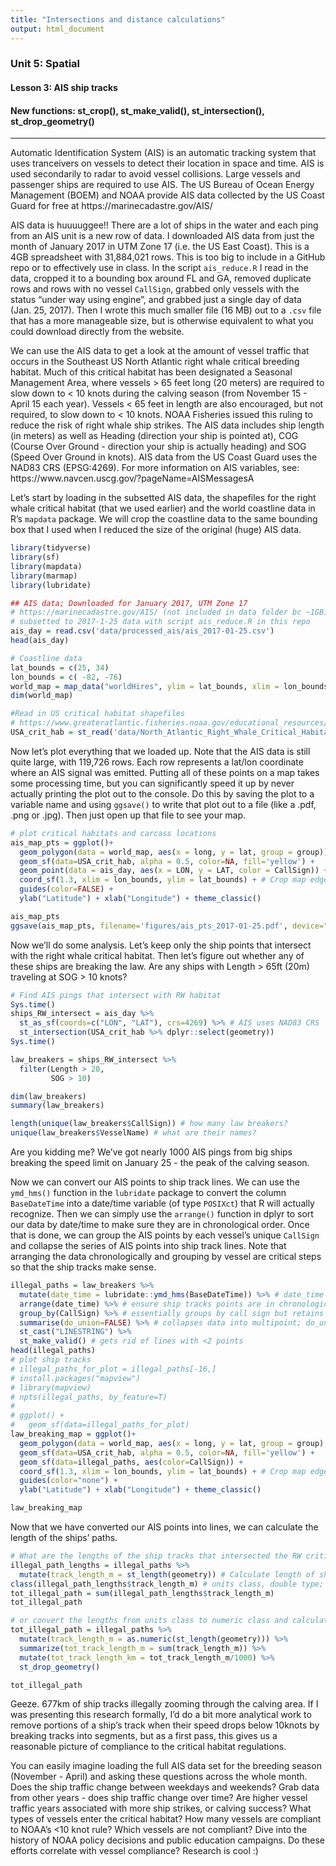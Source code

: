 ```yaml
---
title: "Intersections and distance calculations"
output: html_document
---
```


### Unit 5: Spatial
#### Lesson 3: AIS ship tracks
#### New functions: st_crop(), st_make_valid(), st_intersection(), st_drop_geometry()

***

Automatic Identification System (AIS) is an automatic tracking system that uses tranceivers on vessels to detect their location in space and time. AIS is used secondarily to radar to avoid vessel collisions. Large vessels and passenger ships are required to use AIS. The US Bureau of Ocean Energy Management (BOEM) and NOAA provide AIS data collected by the US Coast Guard for free at https://marinecadastre.gov/AIS/

AIS data is huuuuggee!! There are a lot of ships in the water and each ping from an AIS unit is a new row of data. I downloaded AIS data from just the month of January 2017 in UTM Zone 17 (i.e. the US East Coast). This is a 4GB spreadsheet with 31,884,021 rows. This is too big to include in a GitHub repo or to effectively use in class. In the script `ais_reduce.R` I read in the data, cropped it to a bounding box around FL and GA, removed duplicate rows and rows with no vessel `CallSign`, grabbed only vessels with the status "under way using engine", and grabbed just a single day of data (Jan. 25, 2017). Then I wrote this much smaller file (16 MB) out to a `.csv` file that has a more manageable size, but is otherwise equivalent to what you could download directly from the website. 

We can use the AIS data to get a look at the amount of vessel traffic that occurs in the Southeast US North Atlantic right whale critical breeding habitat. Much of this critical habitat has been designated a Seasonal Management Area, where vessels > 65 feet long (20 meters) are required to slow down to < 10 knots during the calving season (from November 15 - April 15 each year). Vessels < 65 feet in length are also encouraged, but not required, to slow down to < 10 knots. NOAA Fisheries issued this ruling to reduce the risk of right whale ship strikes. The AIS data includes ship length (in meters) as well as Heading (direction your ship is pointed at), COG (Course Over Ground - direction your ship is actually heading) and SOG (Speed Over Ground in knots). AIS data from the US Coast Guard uses the NAD83 CRS (EPSG:4269). For more information on AIS variables, see: https://www.navcen.uscg.gov/?pageName=AISMessagesA

Let's start by loading in the subsetted AIS data, the shapefiles for the right whale critical habitat (that we used earlier) and the world coastline data in R's `mapdata` package. We will crop the coastline data to the same bounding box that I used when I reduced the size of the original (huge) AIS data. 

```r
library(tidyverse)
library(sf)
library(mapdata)
library(marmap)
library(lubridate)
```

```r
## AIS data; Downloaded for January 2017, UTM Zone 17
# https://marinecadastre.gov/AIS/ (not included in data folder bc ~1GB)
# subsetted to 2017-1-25 data with script ais_reduce.R in this repo
ais_day = read.csv('data/processed_ais/ais_2017-01-25.csv')
head(ais_day)

# Coastline data
lat_bounds = c(25, 34)
lon_bounds = c( -82, -76)
world_map = map_data("worldHires", ylim = lat_bounds, xlim = lon_bounds)
dim(world_map)

#Read in US critical habitat shapefiles 
# https://www.greateratlantic.fisheries.noaa.gov/educational_resources/gis/data/index.html
USA_crit_hab = st_read('data/North_Atlantic_Right_Whale_Critical_Habitat/','North_Atlantic_Right_Whale_Critical_Habitat') # reads in set of shapefiles
```

Now let's plot everything that we loaded up. Note that the AIS data is still quite large, with 119,726 rows. Each row represents a lat/lon coordinate where an AIS signal was emitted. Putting all of these points on a map takes some processing time, but you can significantly speed it up by never actually printing the plot out to the console. Do this by saving the plot to a variable name and using `ggsave()` to write that plot out to a file (like a .pdf, .png or .jpg). Then just open up that file to see your map.

```r
# plot critical habitats and carcass locations
ais_map_pts = ggplot()+
  geom_polygon(data = world_map, aes(x = long, y = lat, group = group)) + # add coastline
  geom_sf(data=USA_crit_hab, alpha = 0.5, color=NA, fill='yellow') +
  geom_point(data = ais_day, aes(x = LON, y = LAT, color = CallSign)) + 
  coord_sf(1.3, xlim = lon_bounds, ylim = lat_bounds) + # Crop map edges
  guides(color=FALSE) +
  ylab("Latitude") + xlab("Longitude") + theme_classic() 

ais_map_pts
ggsave(ais_map_pts, filename='figures/ais_pts_2017-01-25.pdf', device="pdf", height=5, width=4)
```

Now we'll do some analysis. Let's keep only the ship points that intersect with the right whale critical habitat. Then let's figure out whether any of these ships are breaking the law. Are any ships with Length > 65ft (20m) traveling at SOG > 10 knots?

```r
# Find AIS pings that intersect with RW habitat
Sys.time()
ships_RW_intersect = ais_day %>%
  st_as_sf(coords=c("LON", "LAT"), crs=4269) %>% # AIS uses NAD83 CRS
  st_intersection(USA_crit_hab %>% dplyr::select(geometry)) 
Sys.time()

law_breakers = ships_RW_intersect %>% 
  filter(Length > 20, 
         SOG > 10)

dim(law_breakers)
summary(law_breakers)

length(unique(law_breakers$CallSign)) # how many law breakers?
unique(law_breakers$VesselName) # what are their names?
```

Are you kidding me? We've got nearly 1000 AIS pings from big ships breaking the speed limit on January 25 - the peak of the calving season. 

Now we can convert our AIS points to ship track lines. We can use the `ymd_hms()` function in the `lubridate` package to convert the column `BaseDateTime` into a date/time variable (of type `POSIXct`) that R will actually recognize. Then we can simply use the `arrange()` function in dplyr to sort our data by date/time to make sure they are in chronological order. Once that is done, we can group the AIS points by each vessel's unique `CallSign` and collapse the series of AIS points into ship track lines. Note that arranging the data chronologically and grouping by vessel are critical steps so that the ship tracks make sense.

```r
illegal_paths = law_breakers %>% 
  mutate(date_time = lubridate::ymd_hms(BaseDateTime)) %>% # date_time is POSIXct class (calendar/time)
  arrange(date_time) %>% # ensure ship tracks points are in chronological order
  group_by(CallSign) %>% # essentially groups by call sign but retains length (in meters) info
  summarise(do_union=FALSE) %>% # collapses data into multipoint; do_union=FALSE prevents reordering points
  st_cast("LINESTRING") %>%
  st_make_valid() # gets rid of lines with <2 points
head(illegal_paths)
# plot ship tracks
# illegal_paths_for_plot = illegal_paths[-16,]
# install.packages("mapview")
# library(mapview)
# npts(illegal_paths, by_feature=T)
# 
# ggplot() +
#   geom_sf(data=illegal_paths_for_plot)
law_breaking_map = ggplot()+
  geom_polygon(data = world_map, aes(x = long, y = lat, group = group), fill = "black", color = NA) + # add coastline
  geom_sf(data=USA_crit_hab, alpha = 0.5, color=NA, fill='yellow') +
  geom_sf(data=illegal_paths, aes(color=CallSign)) +
  coord_sf(1.3, xlim = lon_bounds, ylim = lat_bounds) + # Crop map edges
  guides(color="none") +
  ylab("Latitude") + xlab("Longitude") + theme_classic() 

law_breaking_map
```

Now that we have converted our AIS points into lines, we can calculate the length of the ships' paths. 

```r
# What are the lengths of the ship tracks that intersected the RW critical habitat?
illegal_path_lengths = illegal_paths %>%
  mutate(track_length_m = st_length(geometry)) # Calculate length of ship tracks in meters
class(illegal_path_lengths$track_length_m) # units class, double type; can convert to numeric with as.numeric()
tot_illegal_path = sum(illegal_path_lengths$track_length_m)
tot_illegal_path

# or convert the lengths from units class to numeric class and calculate total track length using dplyr:
tot_illegal_path = illegal_paths %>%
  mutate(track_length_m = as.numeric(st_length(geometry))) %>% 
  summarize(tot_track_length_m = sum(track_length_m)) %>%
  mutate(tot_track_length_km = tot_track_length_m/1000) %>%
  st_drop_geometry()

tot_illegal_path
```

Geeze. 677km of ship tracks illegally zooming through the calving area. If I was presenting this research formally, I'd do a bit more analytical work to remove portions of a ship's track when their speed drops below 10knots by breaking tracks into segments, but as a first pass, this gives us a reasonable picture of compliance to the critical habitat regulations.

You can easily imagine loading the full AIS data set for the breeding season (November - April) and asking these questions across the whole month. Does the ship traffic change between weekdays and weekends? Grab data from other years - does ship traffic change over time? Are higher vessel traffic years associated with more ship strikes, or calving success? What types of vessels enter the critical habitat? How many vessels are compliant to NOAA's <10 knot rule? Which vessels are not compliant? Dive into the history of NOAA policy decisions and public education campaigns. Do these efforts correlate with vessel compliance? Research is cool :)

